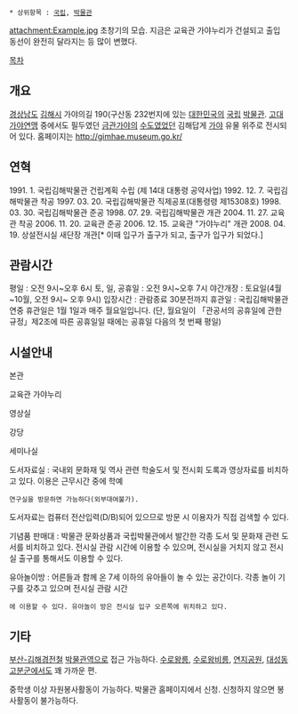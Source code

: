  * 상위항목 : [[국립]], [[박물관]]

attachment:Example.jpg
초창기의 모습. 지금은 교육관 가야누리가 건설되고 출입 동선이 완전히 달라지는 등 많이 변했다.

[[목차]]
== 개요 ==
[[경상남도]] [[김해시]] 가야의길 190(구산동 232번지에 있는 [[대한민국]]의 [[국립]] [[박물관]]. [[고대]] [[가야연맹]] 중에서도 필두였던 [[금관가야]]의 [[수도]]였었던 김해답게 [[가야]] 유물 위주로 전시되어 있다. 홈페이지는 [[http://gimhae.museum.go.kr/]]

== 연혁 ==

1991. 1. 국립김해박물관 건립계획 수립 (제 14대 대통령 공약사업)
1992. 12. 7. 국립김해박물관 착공 
1997. 03. 20. 국립김해박물관 직제공포(대통령령 제15308호) 
1998. 03. 30. 국립김해박물관 준공
1998. 07. 29. 국립김해박물관 개관
2004. 11. 27. 교육관 착공
2006. 11. 20. 교육관 준공
2006. 12. 15. 교육관 "가야누리" 개관 
2008. 04. 19. 상설전시실 새단장 개관[* 이때 입구가 출구가 되고, 출구가 입구가 되었다.] 


== 관람시간 == 
평일 : 오전 9시~오후 6시 
토, 일, 공휴일 : 오전 9시~오후 7시 
야간개장 : 토요일(4월~10월, 오전 9시~ 오후 9시)
입장시간 : 관람종료 30분전까지
휴관일 : 국립김해박물관 연중 휴관일은 1월 1일과 매주 월요일입니다. 
(단, 월요일이 「관공서의 공휴일에 관한 규정」제2조에 따른 공휴일일 때에는 공휴일 다음의 첫 번째 평일)


== 시설안내 == 
본관 

교육관 가야누리 

영상실

강당

세미나실

도서자료실 : 국내외 문화재 및 역사 관련 학술도서 및 전시회 도록과 영상자료를 비치하고 있다. 이용은 근무시간 중에 학예 
 연구실을 방문하면 가능하다(외부대여불가).
도서자료는 컴퓨터 전산입력(D/B)되어 있으므로 방문 시 이용자가 직접 검색할 수 있다. 

기념품 판매대 : 박물관 문화상품과 국립박물관에서 발간한 각종 도서 및 문화재 관련 도서를 비치하고 있다. 전시실 관람 시간에 이용할 수 있으며, 전시실을 거치지 않고 전시실 출구를 통해서도 이용할 수 있다.

유아놀이방 : 어른들과 함께 온 7세 이하의 유아들이 놀 수 있는 공간이다. 각종 놀이 기구를 갖추고 있으며 전시실 관람 시간 
 에 이용할 수 있다. 유아놀이 방은 전시실 입구 오른쪽에 위치하고 있다. 


== 기타 ==

[[부산-김해경전철]] [[박물관역]]으로 접근 가능하다.
[[수로왕릉]], [[수로왕비릉]], [[연지공원]], [[대성동고분군]]에서도 꽤 가까운 편.

중학생 이상 자원봉사활동이 가능하다. 박물관 홈페이지에서 신청. 신청하지 않으면 봉사활동이 불가능하다.
